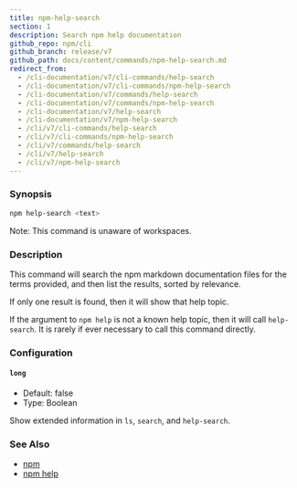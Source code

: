 ```yaml
---
title: npm-help-search
section: 1
description: Search npm help documentation
github_repo: npm/cli
github_branch: release/v7
github_path: docs/content/commands/npm-help-search.md
redirect_from:
  - /cli-documentation/v7/cli-commands/help-search
  - /cli-documentation/v7/cli-commands/npm-help-search
  - /cli-documentation/v7/commands/help-search
  - /cli-documentation/v7/commands/npm-help-search
  - /cli-documentation/v7/help-search
  - /cli-documentation/v7/npm-help-search
  - /cli/v7/cli-commands/help-search
  - /cli/v7/cli-commands/npm-help-search
  - /cli/v7/commands/help-search
  - /cli/v7/help-search
  - /cli/v7/npm-help-search
---
```


### Synopsis

```bash
npm help-search <text>
```

Note: This command is unaware of workspaces.

### Description

This command will search the npm markdown documentation files for the terms provided, and then list the results, sorted by relevance.

If only one result is found, then it will show that help topic.

If the argument to `npm help` is not a known help topic, then it will call `help-search`. It is rarely if ever necessary to call this command directly.

### Configuration


#### `long`

- Default: false
- Type: Boolean

Show extended information in `ls`, `search`, and `help-search`.



### See Also

- [npm](/cli/v7/commands/npm)
- [npm help](/cli/v7/commands/npm-help)
